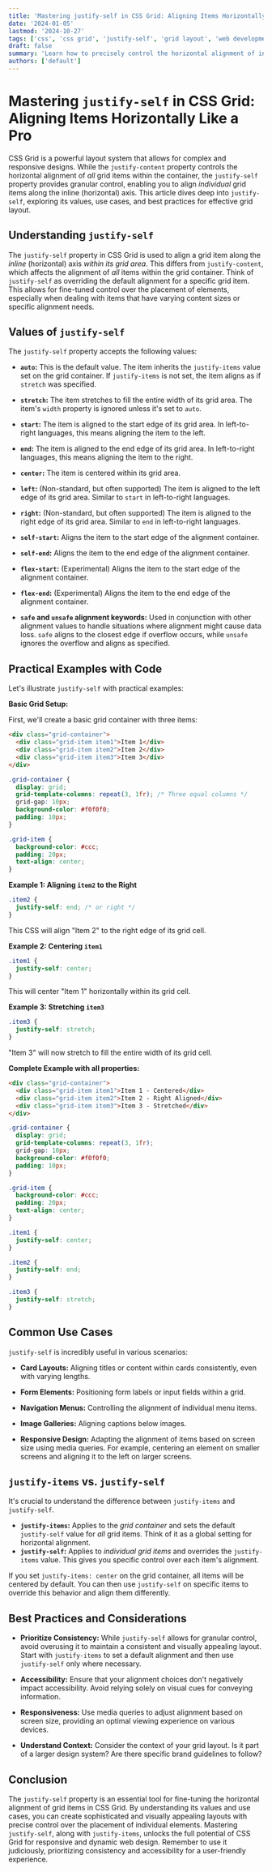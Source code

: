 ```yaml
---
title: 'Mastering justify-self in CSS Grid: Aligning Items Horizontally Like a Pro'
date: '2024-01-05'
lastmod: '2024-10-27'
tags: ['css', 'css grid', 'justify-self', 'grid layout', 'web development', 'front-end development', 'css alignment']
draft: false
summary: 'Learn how to precisely control the horizontal alignment of individual grid items within a CSS Grid container using the `justify-self` property. This comprehensive guide provides detailed explanations, practical examples, and common use cases for mastering `justify-self`.'
authors: ['default']
---
```


# Mastering `justify-self` in CSS Grid: Aligning Items Horizontally Like a Pro

CSS Grid is a powerful layout system that allows for complex and responsive designs. While the `justify-content` property controls the horizontal alignment of *all* grid items within the container, the `justify-self` property provides granular control, enabling you to align *individual* grid items along the inline (horizontal) axis. This article dives deep into `justify-self`, exploring its values, use cases, and best practices for effective grid layout.

## Understanding `justify-self`

The `justify-self` property in CSS Grid is used to align a grid item along the *inline* (horizontal) axis *within its grid area*.  This differs from `justify-content`, which affects the alignment of *all* items within the grid container. Think of `justify-self` as overriding the default alignment for a specific grid item.  This allows for fine-tuned control over the placement of elements, especially when dealing with items that have varying content sizes or specific alignment needs.

## Values of `justify-self`

The `justify-self` property accepts the following values:

*   **`auto`:** This is the default value. The item inherits the `justify-items` value set on the grid container. If `justify-items` is not set, the item aligns as if `stretch` was specified.

*   **`stretch`:**  The item stretches to fill the entire width of its grid area. The item's `width` property is ignored unless it's set to `auto`.

*   **`start`:** The item is aligned to the start edge of its grid area. In left-to-right languages, this means aligning the item to the left.

*   **`end`:** The item is aligned to the end edge of its grid area. In left-to-right languages, this means aligning the item to the right.

*   **`center`:** The item is centered within its grid area.

*   **`left`:** (Non-standard, but often supported) The item is aligned to the left edge of its grid area. Similar to `start` in left-to-right languages.

*   **`right`:** (Non-standard, but often supported) The item is aligned to the right edge of its grid area. Similar to `end` in left-to-right languages.

*   **`self-start`:** Aligns the item to the start edge of the alignment container.

*   **`self-end`:** Aligns the item to the end edge of the alignment container.

*   **`flex-start`:** (Experimental) Aligns the item to the start edge of the alignment container.

*   **`flex-end`:** (Experimental) Aligns the item to the end edge of the alignment container.

*   **`safe` and `unsafe` alignment keywords:** Used in conjunction with other alignment values to handle situations where alignment might cause data loss.  `safe` aligns to the closest edge if overflow occurs, while `unsafe` ignores the overflow and aligns as specified.

## Practical Examples with Code

Let's illustrate `justify-self` with practical examples:

**Basic Grid Setup:**

First, we'll create a basic grid container with three items:

```html
<div class="grid-container">
  <div class="grid-item item1">Item 1</div>
  <div class="grid-item item2">Item 2</div>
  <div class="grid-item item3">Item 3</div>
</div>
```

```css
.grid-container {
  display: grid;
  grid-template-columns: repeat(3, 1fr); /* Three equal columns */
  grid-gap: 10px;
  background-color: #f0f0f0;
  padding: 10px;
}

.grid-item {
  background-color: #ccc;
  padding: 20px;
  text-align: center;
}
```

**Example 1: Aligning `item2` to the Right**

```css
.item2 {
  justify-self: end; /* or right */
}
```

This CSS will align "Item 2" to the right edge of its grid cell.

**Example 2: Centering `item1`**

```css
.item1 {
  justify-self: center;
}
```

This will center "Item 1" horizontally within its grid cell.

**Example 3: Stretching `item3`**

```css
.item3 {
  justify-self: stretch;
}
```

"Item 3" will now stretch to fill the entire width of its grid cell.

**Complete Example with all properties:**

```html
<div class="grid-container">
  <div class="grid-item item1">Item 1 - Centered</div>
  <div class="grid-item item2">Item 2 - Right Aligned</div>
  <div class="grid-item item3">Item 3 - Stretched</div>
</div>
```

```css
.grid-container {
  display: grid;
  grid-template-columns: repeat(3, 1fr);
  grid-gap: 10px;
  background-color: #f0f0f0;
  padding: 10px;
}

.grid-item {
  background-color: #ccc;
  padding: 20px;
  text-align: center;
}

.item1 {
  justify-self: center;
}

.item2 {
  justify-self: end;
}

.item3 {
  justify-self: stretch;
}

```

## Common Use Cases

`justify-self` is incredibly useful in various scenarios:

*   **Card Layouts:**  Aligning titles or content within cards consistently, even with varying lengths.

*   **Form Elements:**  Positioning form labels or input fields within a grid.

*   **Navigation Menus:**  Controlling the alignment of individual menu items.

*   **Image Galleries:**  Aligning captions below images.

*   **Responsive Design:** Adapting the alignment of items based on screen size using media queries.  For example, centering an element on smaller screens and aligning it to the left on larger screens.

## `justify-items` vs. `justify-self`

It's crucial to understand the difference between `justify-items` and `justify-self`.

*   **`justify-items`:** Applies to the *grid container* and sets the default `justify-self` value for *all* grid items.  Think of it as a global setting for horizontal alignment.
*   **`justify-self`:** Applies to *individual grid items* and overrides the `justify-items` value. This gives you specific control over each item's alignment.

If you set `justify-items: center` on the grid container, all items will be centered by default.  You can then use `justify-self` on specific items to override this behavior and align them differently.

## Best Practices and Considerations

*   **Prioritize Consistency:**  While `justify-self` allows for granular control, avoid overusing it to maintain a consistent and visually appealing layout.  Start with `justify-items` to set a default alignment and then use `justify-self` only where necessary.

*   **Accessibility:** Ensure that your alignment choices don't negatively impact accessibility.  Avoid relying solely on visual cues for conveying information.

*   **Responsiveness:** Use media queries to adjust alignment based on screen size, providing an optimal viewing experience on various devices.

*   **Understand Context:** Consider the context of your grid layout. Is it part of a larger design system? Are there specific brand guidelines to follow?

## Conclusion

The `justify-self` property is an essential tool for fine-tuning the horizontal alignment of grid items in CSS Grid. By understanding its values and use cases, you can create sophisticated and visually appealing layouts with precise control over the placement of individual elements.  Mastering `justify-self`, along with `justify-items`, unlocks the full potential of CSS Grid for responsive and dynamic web design. Remember to use it judiciously, prioritizing consistency and accessibility for a user-friendly experience.